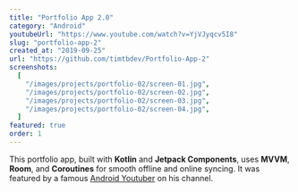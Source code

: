 ```yaml
---
title: "Portfolio App 2.0"
category: "Android"
youtubeUrl: "https://www.youtube.com/watch?v=YjVJyqcv5I8"
slug: "portfolio-app-2"
created_at: "2019-09-25"
url: "https://github.com/timtbdev/Portfolio-App-2"
screenshots:
  [
    "/images/projects/portfolio-02/screen-01.jpg",
    "/images/projects/portfolio-02/screen-02.jpg",
    "/images/projects/portfolio-02/screen-03.jpg",
    "/images/projects/portfolio-02/screen-04.jpg",
  ]
featured: true
order: 1
---
```


This portfolio app, built with **Kotlin** and **Jetpack Components**, uses **MVVM**, **Room**, and **Coroutines** for smooth offline and online syncing. It was featured by a famous [Android Youtuber](https://youtu.be/OHo64fiWx2k?si=Tu1ztcsj5iaNtdho&t=811) on his channel.
